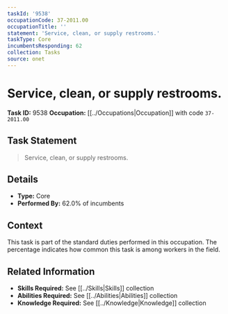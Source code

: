 ```yaml
---
taskId: '9538'
occupationCode: 37-2011.00
occupationTitle: ''
statement: 'Service, clean, or supply restrooms.'
taskType: Core
incumbentsResponding: 62
collection: Tasks
source: onet
---
```

# Service, clean, or supply restrooms.

**Task ID:** 9538
**Occupation:** [[../Occupations|Occupation]] with code `37-2011.00`

## Task Statement

> Service, clean, or supply restrooms.

## Details

- **Type:** Core
- **Performed By:** 62.0% of incumbents

## Context

This task is part of the standard duties performed in this occupation. The percentage indicates how common this task is among workers in the field.

## Related Information

- **Skills Required:** See [[../Skills|Skills]] collection
- **Abilities Required:** See [[../Abilities|Abilities]] collection
- **Knowledge Required:** See [[../Knowledge|Knowledge]] collection
